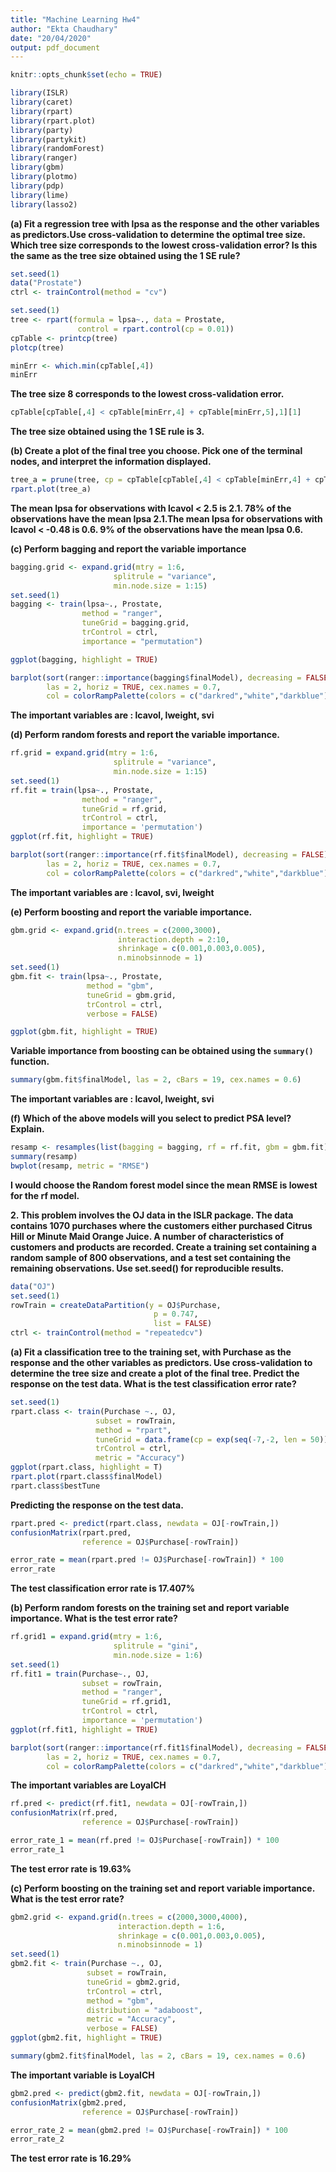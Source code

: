 ```yaml
---
title: "Machine Learning Hw4"
author: "Ekta Chaudhary"
date: "20/04/2020"
output: pdf_document
---
```


```r
knitr::opts_chunk$set(echo = TRUE)
```

```r
library(ISLR)
library(caret)
library(rpart)
library(rpart.plot)
library(party)
library(partykit)
library(randomForest)
library(ranger)
library(gbm)
library(plotmo)
library(pdp)
library(lime)
library(lasso2)
```

**(a) Fit a regression tree with lpsa as the response and the other variables as predictors.Use cross-validation to determine the optimal tree size. Which tree size corresponds to the lowest cross-validation error? Is this the same as the tree size obtained using the 1 SE rule?**

```r
set.seed(1)
data("Prostate")
ctrl <- trainControl(method = "cv")
```

```r
set.seed(1)
tree <- rpart(formula = lpsa~., data = Prostate,
               control = rpart.control(cp = 0.01))
cpTable <- printcp(tree)
plotcp(tree)
```
```r
minErr <- which.min(cpTable[,4])
minErr
```

**The tree size 8 corresponds to the lowest cross-validation error.**

```r
cpTable[cpTable[,4] < cpTable[minErr,4] + cpTable[minErr,5],1][1]  
```

**The tree size obtained using the 1 SE rule is 3.**

**(b) Create a plot of the final tree you choose. Pick one of the terminal nodes, and interpret the information displayed.**

```r
tree_a = prune(tree, cp = cpTable[cpTable[,4] < cpTable[minErr,4] + cpTable[minErr,5], 1][1])
rpart.plot(tree_a)
```

**The mean lpsa for observations with lcavol < 2.5 is 2.1. 78% of the observations have the mean lpsa 2.1.The mean lpsa for observations with lcavol < -0.48 is 0.6. 9% of the observations have the mean lpsa 0.6.**

**(c) Perform bagging and report the variable importance**

```r
bagging.grid <- expand.grid(mtry = 1:6,
                       splitrule = "variance",
                       min.node.size = 1:15)
set.seed(1)
bagging <- train(lpsa~., Prostate, 
                method = "ranger",
                tuneGrid = bagging.grid,
                trControl = ctrl,
                importance = "permutation")

ggplot(bagging, highlight = TRUE)
```

```r
barplot(sort(ranger::importance(bagging$finalModel), decreasing = FALSE), 
        las = 2, horiz = TRUE, cex.names = 0.7,
        col = colorRampPalette(colors = c("darkred","white","darkblue"))(19))
```

**The important variables are : lcavol, lweight, svi**

**(d) Perform random forests and report the variable importance.**

```r
rf.grid = expand.grid(mtry = 1:6, 
                       splitrule = "variance",
                       min.node.size = 1:15) 
set.seed(1)
rf.fit = train(lpsa~., Prostate, 
                method = "ranger",
                tuneGrid = rf.grid,
                trControl = ctrl,
                importance = 'permutation')
ggplot(rf.fit, highlight = TRUE)
```


```r
barplot(sort(ranger::importance(rf.fit$finalModel), decreasing = FALSE), 
        las = 2, horiz = TRUE, cex.names = 0.7,
        col = colorRampPalette(colors = c("darkred","white","darkblue"))(19))
```

**The important variables are : lcavol, svi, lweight**

**(e) Perform boosting and report the variable importance.**

```r
gbm.grid <- expand.grid(n.trees = c(2000,3000),
                        interaction.depth = 2:10,
                        shrinkage = c(0.001,0.003,0.005),
                        n.minobsinnode = 1)
set.seed(1)
gbm.fit <- train(lpsa~., Prostate, 
                 method = "gbm",
                 tuneGrid = gbm.grid,
                 trControl = ctrl,
                 verbose = FALSE)

ggplot(gbm.fit, highlight = TRUE)
```

**Variable importance from boosting can be obtained using the `summary()` function.**

```r
summary(gbm.fit$finalModel, las = 2, cBars = 19, cex.names = 0.6)
```

**The important variables are : lcavol, lweight, svi**

**(f) Which of the above models will you select to predict PSA level? Explain.**

```r
resamp <- resamples(list(bagging = bagging, rf = rf.fit, gbm = gbm.fit))
summary(resamp)
bwplot(resamp, metric = "RMSE")
```

**I would choose the Random forest model since the mean RMSE is lowest for the rf model.**

**2. This problem involves the OJ data in the ISLR package. The data contains 1070 purchases where the customers either purchased Citrus Hill or Minute Maid Orange Juice. A number of characteristics of customers and products are recorded. Create a training set containing a random sample of 800 observations, and a test set containing the remaining observations. Use set.seed() for reproducible results.**

```r
data("OJ")
set.seed(1)
rowTrain = createDataPartition(y = OJ$Purchase,
                                p = 0.747,
                                list = FALSE)
ctrl <- trainControl(method = "repeatedcv")
```

**(a) Fit a classification tree to the training set, with Purchase as the response and the other variables as predictors. Use cross-validation to determine the tree size and create a plot of the final tree. Predict the response on the test data. What is the test classification error rate?**

```r
set.seed(1)
rpart.class <- train(Purchase ~., OJ, 
                   subset = rowTrain,
                   method = "rpart",
                   tuneGrid = data.frame(cp = exp(seq(-7,-2, len = 50))),
                   trControl = ctrl,
                   metric = "Accuracy")
ggplot(rpart.class, highlight = T)
rpart.plot(rpart.class$finalModel)
rpart.class$bestTune
```

**Predicting the response on the test data.**

```r
rpart.pred <- predict(rpart.class, newdata = OJ[-rowTrain,])
confusionMatrix(rpart.pred,
                reference = OJ$Purchase[-rowTrain])
```

```r
error_rate = mean(rpart.pred != OJ$Purchase[-rowTrain]) * 100
error_rate
```

**The test classification error rate is 17.407%**

**(b) Perform random forests on the training set and report variable importance. What is the test error rate?**

```r
rf.grid1 = expand.grid(mtry = 1:6, 
                       splitrule = "gini",
                       min.node.size = 1:6) 
set.seed(1)
rf.fit1 = train(Purchase~., OJ, 
                subset = rowTrain,
                method = "ranger",
                tuneGrid = rf.grid1,
                trControl = ctrl,
                importance = 'permutation')
ggplot(rf.fit1, highlight = TRUE)
```


```r
barplot(sort(ranger::importance(rf.fit1$finalModel), decreasing = FALSE), 
        las = 2, horiz = TRUE, cex.names = 0.7,
        col = colorRampPalette(colors = c("darkred","white","darkblue"))(19))
```

**The important variables are LoyalCH**

```r
rf.pred <- predict(rf.fit1, newdata = OJ[-rowTrain,])
confusionMatrix(rf.pred,
                reference = OJ$Purchase[-rowTrain])
```

```r
error_rate_1 = mean(rf.pred != OJ$Purchase[-rowTrain]) * 100
error_rate_1
```

**The test error rate is 19.63%**

**(c) Perform boosting on the training set and report variable importance. What is the test error rate?**

```r
gbm2.grid <- expand.grid(n.trees = c(2000,3000,4000),
                        interaction.depth = 1:6,
                        shrinkage = c(0.001,0.003,0.005),
                        n.minobsinnode = 1)
set.seed(1)
gbm2.fit <- train(Purchase ~., OJ, 
                 subset = rowTrain, 
                 tuneGrid = gbm2.grid,
                 trControl = ctrl,
                 method = "gbm",
                 distribution = "adaboost",
                 metric = "Accuracy",
                 verbose = FALSE)
ggplot(gbm2.fit, highlight = TRUE)
```

```r
summary(gbm2.fit$finalModel, las = 2, cBars = 19, cex.names = 0.6)
```

**The important variable is LoyalCH**

```r
gbm2.pred <- predict(gbm2.fit, newdata = OJ[-rowTrain,])
confusionMatrix(gbm2.pred,
                reference = OJ$Purchase[-rowTrain])
```

```r
error_rate_2 = mean(gbm2.pred != OJ$Purchase[-rowTrain]) * 100
error_rate_2
```

**The test error rate is 16.29%**